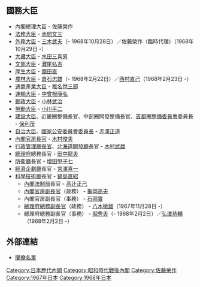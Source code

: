 {{日本内閣記事
|內閣名 = 第二次佐藤第一次改造内閣
|假名 = だいにじさとうだいいちじかいぞうないかく
|羅馬字 = Dainiji Satō Daiichi Kaizō Naikaku
|代數 = 62
|首相名 = 佐藤榮作
|前職 = 日本[[眾議院_(日本)|眾議院議員]]、[[自由民主黨總裁|自由民主黨總裁]]
|成立年 = 1967年
|成立月日 = 11月25日
|總辭年 = 1968年
|總辭月日 = 11月30日
|執政黨 = [[自由民主黨_(日本)|自由民主黨]]
|成員名單 = http://www.kantei.go.jp/jp/rekidai/kakuryo/62-1.html
|職務 = [[眾議院_(日本)|眾議院議員]]、[[自由民主黨總裁|自由民主黨總裁]]
}}

== 國務大臣 ==
* 內閣總理大臣 - 佐藤榮作
* [[法務大臣|法務大臣]] - [[赤間文三|赤間文三]]
* [[外務大臣_(日本)|外務大臣]] - [[三木武夫|三木武夫]]（- 1968年10月28日）／佐藤榮作（臨時代理）（1968年10月29日 -）
* [[大藏大臣|大藏大臣]] - [[水田三喜男|水田三喜男]]
* [[文部大臣|文部大臣]] - [[灘尾弘吉|灘尾弘吉]]
* [[厚生大臣|厚生大臣]] - [[園田直|園田直]]
* [[農林大臣|農林大臣]] - [[倉石忠雄|倉石忠雄]]（- 1968年2月22日）／[[西村直己|西村直己]]（1968年2月23日 -）
* [[通商產業大臣|通商產業大臣]] - [[椎名悅三郎|椎名悅三郎]]
* [[運輸大臣|運輸大臣]] - [[中曾根康弘|中曾根康弘]]  
* [[郵政大臣|郵政大臣]] - [[小林武治|小林武治]]
* [[勞動大臣|勞動大臣]] - [[小川平二|小川平二]]
* [[建設大臣|建設大臣]]、近畿圈整備長官、中部圈開發整備長官、[[首都圈整備委員會|首都圈整備委員會]]委員長 - [[保利茂|保利茂]]
* [[自治大臣|自治大臣]]、[[國家公安委員會委員長|國家公安委員會委員長]] - [[赤澤正道|赤澤正道]]
* [[內閣官房長官|內閣官房長官]] - [[木村俊夫|木村俊夫]]
* [[行政管理廳長官|行政管理廳長官]]、[[北海道開發廳|北海道開發廳]]長官 - [[木村武雄|木村武雄]]
* [[總理府|總理府]]總務長官 - [[田中龍夫|田中龍夫]] 
* [[防衛廳|防衛廳]]長官 - [[增田甲子七|增田甲子七]] 
* [[經濟企劃廳|經濟企劃廳]]長官 - [[宮澤喜一|宮澤喜一]]
* [[科學技術廳|科學技術廳]]長官 -  [[鍋島直紹|鍋島直紹]] 
**  [[內閣法制局|內閣法制局]]長官 - [[高辻正己|高辻正己]] 
**  [[內閣官房副長官|內閣官房副長官]]（政務） - [[龜岡高夫|龜岡高夫]]
**  內閣官房副長官（事務） - [[石岡實|石岡實]]
**  [[總理府總務副長官|總理府總務副長官]]（政務） - [[八木徹雄|八木徹雄]]（1967年11月28日 -）
**  總理府總務副長官（事務） - [[堀秀夫|堀秀夫]]（- 1968年2月2日）／[[弘津恭輔|弘津恭輔]]（1968年2月2日 -）

== 外部連結 ==
*[http://www.kantei.go.jp/jp/rekidai/kakuryo/62-1.html 閣僚名單]

{{第二次佐藤內閣}}
{{日本歷代內閣|[[第2次佐藤內閣|第二次佐藤內閣]]|第二次佐藤第一次改造內閣|1967年11月25日 - 1968年11月30日|[[第二次佐藤內閣_(第二次改造)|第二次佐藤第二次改造內閣]]}}

{{DEFAULTSORT:Satō Eisaku 2 改 1}}
[[Category:日本歷代內閣|Category:日本歷代內閣]]
[[Category:昭和時代戰後內閣|Category:昭和時代戰後內閣]]
[[Category:佐藤荣作|Category:佐藤荣作]]
[[Category:1967年日本|Category:1967年日本]]
[[Category:1968年日本|Category:1968年日本]]